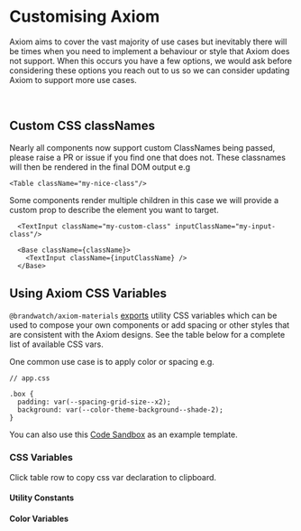 
<Meta title="Customising Axiom" />

# Customising Axiom

Axiom aims to cover the vast majority of use cases but inevitably there will be times when you need to implement a behaviour or style that Axiom does not support. 
When this occurs you have a few options, we would ask before considering these options you reach out to us so we can consider updating Axiom to support more use cases.

<br /> 

## Custom CSS classNames
Nearly all components now support custom ClassNames being passed, please raise a PR or issue if you find one that does not. 
These classnames will then be rendered in the final DOM output e.g

```
<Table className="my-nice-class"/>
```

Some components render multiple children in this case we will provide a custom prop to describe the element you want to target.

```
  <TextInput className="my-custom-class" inputClassName="my-input-class"/>

  <Base className={className}>
    <TextInput className={inputClassName} />
  </Base>
```

## Using Axiom CSS Variables
`@brandwatch/axiom-materials` [exports](https://github.com/BrandwatchLtd/axiom-react/blob/master/packages/axiom-materials/src/importCssVariables.js) utility CSS variables which can be used to compose your own components 
or add spacing or other styles that are consistent with the Axiom designs. See the table below for a complete list of available CSS vars.

One common use case is to apply color or spacing e.g.

```
// app.css

.box {
  padding: var(--spacing-grid-size--x2);
  background: var(--color-theme-background--shade-2);
}

```

You can also use this [Code Sandbox](https://codesandbox.io/s/axiom-materials-import-importcssvariables-9mwhi) as an example template.

### CSS Variables
Click table row to copy css var declaration to clipboard.

#### Utility Constants

<CssVariableTable/>

#### Color Variables

<CssColorVariableTable/>
